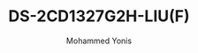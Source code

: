 ---
id: 2
slug: "ds-2cd1327g2h-liu-f"
title: "DS-2CD1327G2H-LIU(F)"
desc: "2 MP ColorVu with Smart Hybrid Light Fixed Turret Network Camera"
price: 120.00
currency: AED
availability: in_stock
brand: hikvision
imgurl: "/assets/hikvision/DS-2CD1123G2-LIU(F) (2).png"
img: "/src/assets/camera/hikvision/DS-2CD1327G2H-LIU(F)/download.png"
images:
  - "/src/assets/camera/hikvision/DS-2CD1327G2H-LIU(F)/download.png"
  - "/src/assets/camera/hikvision/DS-2CD1327G2H-LIU(F)/download (1).png"
  - "/src/assets/camera/hikvision/DS-2CD1327G2H-LIU(F)/download (2).png"

alt: "Hikvision DS-2CD1327G2H-LIU(F) 2MP ColorVu Turret Camera"
author: "Mohammed Yonis"
reviewBody: "Excellent low-light performance and reliable support"
ratingValue: 5

features:
  - "2 MP resolution (1920 × 1080) for clear imaging"
  - "ColorVu technology for full-color 24/7 video"
  - "Smart Hybrid Light with long-range illumination"
  - "Built-in microphone for audio surveillance"
  - "Advanced H.265+ compression for efficient storage"
  - "MicroSD slot supports up to 512GB (optional)"
  - "IP67 weatherproof rating for outdoor use"
  - "Accurate Human and Vehicle Detection"

publishedTime: "2023-09-15T00:00:00Z"
modifiedTime: "2023-10-01T00:00:00Z"
---